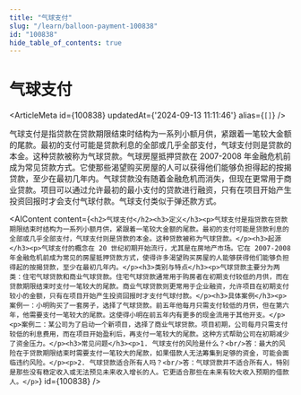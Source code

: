 ```yaml
---
title: "气球支付"
slug: "/learn/balloon-payment-100838"
id: "100838"
hide_table_of_contents: true
---
```



# 气球支付

<ArticleMeta id={100838} updatedAt={'2024-09-13 11:11:46'} alias={`[]`} />
<div className='border-solid border-b border-t-0 my-4 border-[var(--ifm-color-gray-300)]' />

气球支付是指贷款在贷款期限结束时结构为一系列小额月供，紧跟着一笔较大金额的尾款。最初的支付可能是贷款利息的全部或几乎全部支付，气球支付则是贷款的本金。这种贷款被称为气球贷款。气球房屋抵押贷款在 2007-2008 年金融危机前成为常见贷款方式。它使那些渴望购买房屋的人可以获得他们能够负担得起的按揭贷款，至少在最初几年内。气球贷款没有随着金融危机而消失，但现在更常用于商业贷款。项目可以通过允许最初的最小支付的贷款进行融资，只有在项目开始产生投资回报时才会支付气球付款。气球支付类似于弹还款方式。

<AIContent content={`<h2>气球支付</h2><h3>定义</h3><p>气球支付是指贷款在贷款期限结束时结构为一系列小额月供，紧跟着一笔较大金额的尾款。最初的支付可能是贷款利息的全部或几乎全部支付，气球支付则是贷款的本金。这种贷款被称为气球贷款。</p><h3>起源</h3><p>气球支付的概念在 20 世纪初期开始流行，尤其是在房地产市场。它在 2007-2008 年金融危机前成为常见的房屋抵押贷款方式，使得许多渴望购买房屋的人能够获得他们能够负担得起的按揭贷款，至少在最初几年内。</p><h3>类别与特点</h3><p>气球贷款主要分为两类：住宅气球贷款和商业气球贷款。住宅气球贷款通常用于购房者在初期支付较低的月供，而在贷款期限结束时支付一笔较大的尾款。商业气球贷款则更常用于企业融资，允许项目在初期支付较小的金额，只有在项目开始产生投资回报时才支付气球付款。</p><h3>具体案例</h3><p>案例一：小明购买了一套房子，选择了气球贷款。前五年他每月只需支付较低的月供，但在第六年，他需要支付一笔较大的尾款。这使得小明在前五年内有更多的现金流用于其他开支。</p><p>案例二：某公司为了启动一个新项目，选择了商业气球贷款。项目初期，公司每月只需支付较低的利息费用，而在项目开始盈利后，再支付一笔较大的尾款。这种方式帮助公司在初期减少了资金压力。</p><h3>常见问题</h3><p>1. 气球支付的风险是什么？<br/>答：最大的风险在于贷款期限结束时需要支付一笔较大的尾款，如果借款人无法筹集到足够的资金，可能会面临违约风险。</p><p>2. 气球贷款适合所有人吗？<br/>答：气球贷款并不适合所有人，特别是那些没有稳定收入或无法预见未来收入增长的人。它更适合那些在未来有较大收入预期的借款人。</p>`} id={100838} />
